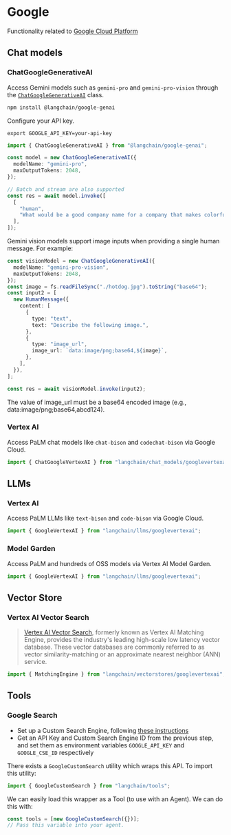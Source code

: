 # Google

Functionality related to [Google Cloud Platform](https://cloud.google.com/)

## Chat models

### ChatGoogleGenerativeAI

Access Gemini models such as `gemini-pro` and `gemini-pro-vision` through the [`ChatGoogleGenerativeAI`](/docs/integrations/chat/google_generativeai) class.

```bash npm2yarn
npm install @langchain/google-genai
```

Configure your API key.

```
export GOOGLE_API_KEY=your-api-key
```

```typescript
import { ChatGoogleGenerativeAI } from "@langchain/google-genai";

const model = new ChatGoogleGenerativeAI({
  modelName: "gemini-pro",
  maxOutputTokens: 2048,
});

// Batch and stream are also supported
const res = await model.invoke([
  [
    "human",
    "What would be a good company name for a company that makes colorful socks?",
  ],
]);
```

Gemini vision models support image inputs when providing a single human message. For example:

```typescript
const visionModel = new ChatGoogleGenerativeAI({
  modelName: "gemini-pro-vision",
  maxOutputTokens: 2048,
});
const image = fs.readFileSync("./hotdog.jpg").toString("base64");
const input2 = [
  new HumanMessage({
    content: [
      {
        type: "text",
        text: "Describe the following image.",
      },
      {
        type: "image_url",
        image_url: `data:image/png;base64,${image}`,
      },
    ],
  }),
];

const res = await visionModel.invoke(input2);
```

The value of image_url must be a base64 encoded image (e.g., data:image/png;base64,abcd124).

### Vertex AI

Access PaLM chat models like `chat-bison` and `codechat-bison` via Google Cloud.

```typescript
import { ChatGoogleVertexAI } from "langchain/chat_models/googlevertexai";
```

## LLMs

### Vertex AI

Access PaLM LLMs like `text-bison` and `code-bison` via Google Cloud.

```typescript
import { GoogleVertexAI } from "langchain/llms/googlevertexai";
```

### Model Garden

Access PaLM and hundreds of OSS models via Vertex AI Model Garden.

```typescript
import { GoogleVertexAI } from "langchain/llms/googlevertexai";
```

## Vector Store

### Vertex AI Vector Search

> [Vertex AI Vector Search](https://cloud.google.com/vertex-ai/docs/matching-engine/overview),
> formerly known as Vertex AI Matching Engine, provides the industry's leading high-scale
> low latency vector database. These vector databases are commonly
> referred to as vector similarity-matching or an approximate nearest neighbor (ANN) service.

```typescript
import { MatchingEngine } from "langchain/vectorstores/googlevertexai";
```

## Tools

### Google Search

- Set up a Custom Search Engine, following [these instructions](https://stackoverflow.com/questions/37083058/programmatically-searching-google-in-python-using-custom-search)
- Get an API Key and Custom Search Engine ID from the previous step, and set them as environment variables `GOOGLE_API_KEY` and `GOOGLE_CSE_ID` respectively

There exists a `GoogleCustomSearch` utility which wraps this API. To import this utility:

```typescript
import { GoogleCustomSearch } from "langchain/tools";
```

We can easily load this wrapper as a Tool (to use with an Agent). We can do this with:

```typescript
const tools = [new GoogleCustomSearch({})];
// Pass this variable into your agent.
```

